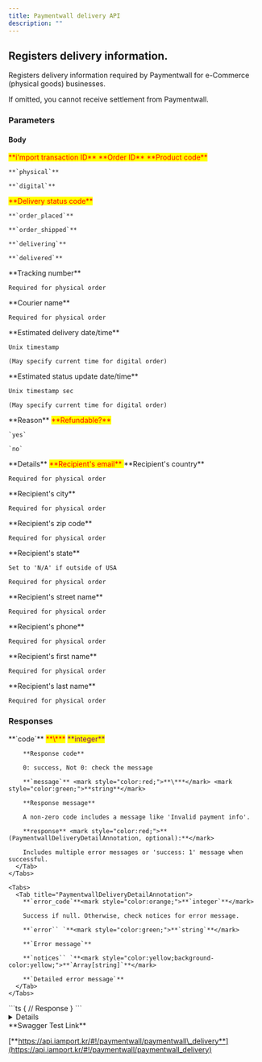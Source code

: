 ```yaml
---
title: Paymentwall delivery API
description: ""
---
```



## Registers delivery information.

Registers delivery information required by Paymentwall for e-Commerce (physical goods) businesses.

<Swagger method="post" path="/paymentwall/delivery" baseUrl="https://api.iamport.kr" summary="Registers delivery information for physical products.">
  <SwaggerDescription>
    If omitted, you cannot receive settlement from Paymentwall.
  </SwaggerDescription>

  ### Parameters

  #### Body

  <SwaggerParameter name="imp_uid" type="String" required="true">
    <mark style="color:red;">
      **i'mport transaction ID**
    </mark>
  </SwaggerParameter>

  <SwaggerParameter name="merchant_uid" type="String(40)" required="true">
    <mark style="color:red;">
      **Order ID**
    </mark>
  </SwaggerParameter>

  <SwaggerParameter name="type" type="String(10)" required="true">
    <mark style="color:red;">**Product code**</mark>

    **`physical`**

    **`digital`**
  </SwaggerParameter>

  <SwaggerParameter name="status" type="String(10)" required="true">
    <mark style="color:red;">**Delivery status code**</mark>

    **`order_placed`**

    **`order_shipped`**

    **`delivering`**

    **`delivered`**
  </SwaggerParameter>

  <SwaggerParameter name="carrier_tracking_id" type="String(64)">
    **Tracking number**

    Required for physical order
  </SwaggerParameter>

  <SwaggerParameter name="carrier_type" type="String(64)">
    **Courier name**

    Required for physical order
  </SwaggerParameter>

  <SwaggerParameter name="estimated_delivery_datetime" type="integer">
    **Estimated delivery date/time**

    Unix timestamp

    (May specify current time for digital order)
  </SwaggerParameter>

  <SwaggerParameter name="estimated_update_datetime" type="integer">
    **Estimated status update date/time**

    Unix timestamp sec

    (May specify current time for digital order)
  </SwaggerParameter>

  <SwaggerParameter name="reason" type="String(64)">
    **Reason**
  </SwaggerParameter>

  <SwaggerParameter name="refundable" type="String" required="true">
    <mark style="color:red;">**Refundable?**</mark>

    `yes`

    `no`
  </SwaggerParameter>

  <SwaggerParameter name="details" type="String(400)">
    **Details**
  </SwaggerParameter>

  <SwaggerParameter name="shipping_address_email" type="String(50)" required="true">
    <mark style="color:red;">
      **Recipient's email**
    </mark>
  </SwaggerParameter>

  <SwaggerParameter name="shipping_address_country" type="String(40)">
    **Recipient's country**

    Required for physical order
  </SwaggerParameter>

  <SwaggerParameter name="shipping_address_city" type="String(40)">
    **Recipient's city**

    Required for physical order
  </SwaggerParameter>

  <SwaggerParameter name="shipping_address_zip" type="String(40)">
    **Recipient's zip code**

    Required for physical order
  </SwaggerParameter>

  <SwaggerParameter name="shipping_address_state" type="String(40)">
    **Recipient's  state**

    Set to 'N/A' if outside of USA

    Required for physical order
  </SwaggerParameter>

  <SwaggerParameter name="shipping_address_street" type="String(40)">
    **Recipient's street name**

    Required for physical order
  </SwaggerParameter>

  <SwaggerParameter name="shipping_address_phone" type="String(40)">
    **Recipient's  phone**

    Required for physical order
  </SwaggerParameter>

  <SwaggerParameter name="shipping_address_firstname" type="String(40)">
    **Recipient's first name**

    Required for physical order
  </SwaggerParameter>

  <SwaggerParameter name="shipping_address_lastname" type="String(40)">
    **Recipient's last name**

    Required for physical order
  </SwaggerParameter>

  ### Responses

  <SwaggerResponse status="200: OK" description="Success">
    <Tabs>
      <Tab title="PaymentwallDeliveryAnnotation">
        **`code`** <mark style="color:red;">**\***</mark> <mark style="color:purple;">**integer**</mark>

        **Response code**

        0: success, Not 0: check the message

        **`message`** <mark style="color:red;">**\***</mark> <mark style="color:green;">**string**</mark>

        **Response message**

        A non-zero code includes a message like 'Invalid payment info'.

        **response** <mark style="color:red;">**(PaymentwallDeliveryDetailAnnotation, optional):**</mark>

        Includes multiple error messages or 'success: 1' message when successful.
      </Tab>
    </Tabs>

    <Tabs>
      <Tab title="PaymentwallDeliveryDetailAnnotation">
        **`error_code`**<mark style="color:orange;">**`integer`**</mark>

        Success if null. Otherwise, check notices for error message.

        **`error`` `**<mark style="color:green;">**`string`**</mark>

        **`Error message`**

        **`notices`` `**<mark style="color:yellow;background-color:yellow;">**`Array[string]`**</mark>

        **`Detailed error message`**
      </Tab>
    </Tabs>
  </SwaggerResponse>

  <SwaggerResponse status="401: Unauthorized" description="Missing or invalid access token">
    ```ts
    {
      // Response
    }
    ```
  </SwaggerResponse>
</Swagger>

<Details>
  <p slot="summary">Response Model Schema</p>

  ```json
  {
    "code": 0,
    "message": "string",
    "response": {
      "error_code": 0,
      "error": "string",
      "notices": ["string"]
    }
  }
  ```
</Details>

<Hint style="success">
  **Swagger Test Link**

  [**https://api.iamport.kr/#!/paymentwall/paymentwall\_delivery**](https://api.iamport.kr/#!/paymentwall/paymentwall_delivery)
</Hint>
